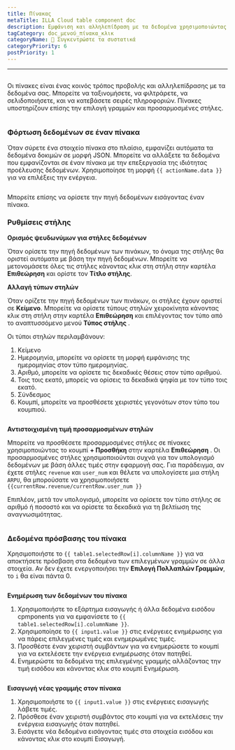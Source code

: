 ```yaml
---
title: Πίνακας
metaTitle: ILLA Cloud table component doc
description: Εμφάνιση και αλληλεπίδραση με τα δεδομένα χρησιμοποιώντας το στοιχείο του πίνακα.
tagCategory: doc_μενού_πίνακα_κλικ
categoryName: 🧬 Συγκεντρώστε τα συστατικά
categoryPriority: 6
postPriority: 1
---
```


* * *

## <Heading hidden>Πίνακας</Heading>

Οι πίνακες είναι ένας κοινός τρόπος προβολής και αλληλεπίδρασης με τα δεδομένα σας. Μπορείτε να ταξινομήσετε, να φιλτράρετε, να σελιδοποιήσετε, και να κατεβάσετε σειρές πληροφοριών. Πίνακες υποστηρίζουν επίσης την επιλογή γραμμών και προσαρμοσμένες στήλες.

<img
  src='https://cdn.illacloud.com/official-website/img/docs/assemble/table.png'
  alt=""
/>

### Φόρτωση δεδομένων σε έναν πίνακα

Όταν σύρετε ένα στοιχείο πίνακα στο πλαίσιο, εμφανίζει αυτόματα τα δεδομένα δοκιμών σε μορφή JSON. Μπορείτε να αλλάξετε τα δεδομένα που εμφανίζονται σε έναν πίνακα με την επεξεργασία της ιδιότητας προέλευσης δεδομένων. Χρησιμοποίησε τη μορφή `{{ actionName.data }}` για να επιλέξεις την ενέργεια.

<img
  src='https://cdn.illacloud.com/official-website/img/docs/assemble/table1.png'
  alt=""
/>

Μπορείτε επίσης να ορίσετε την πηγή δεδομένων εισάγοντας έναν πίνακα.

### Ρυθμίσεις στήλης

**Ορισμός ψευδωνύμων για στήλες δεδομένων**

Όταν ορίσετε την πηγή δεδομένων των πινάκων, το όνομα της στήλης θα οριστεί αυτόματα με βάση την πηγή δεδομένων. Μπορείτε να μετονομάσετε όλες τις στήλες κάνοντας κλικ στη στήλη στην καρτέλα **Επιθεώρηση** και ορίστε τον **Τίτλο στήλης**.

**Αλλαγή τύπων στηλών**

Όταν ορίζετε την πηγή δεδομένων των πινάκων, οι στήλες έχουν οριστεί σε **Κείμενο**. Μπορείτε να ορίσετε τύπους στηλών χειροκίνητα κάνοντας κλικ στη στήλη στην καρτέλα **Επιθεώρηση** και επιλέγοντας τον τύπο από το αναπτυσσόμενο μενού **Τύπος στήλης** .

Οι τύποι στηλών περιλαμβάνουν:

1.  Κείμενο
2.  Ημερομηνία, μπορείτε να ορίσετε τη μορφή εμφάνισης της ημερομηνίας στον τύπο ημερομηνίας.
3.  Αριθμό, μπορείτε να ορίσετε τις δεκαδικές θέσεις στον τύπο αριθμού.
4.  Τοις τοις εκατό, μπορείς να ορίσεις τα δεκαδικά ψηφία με τον τύπο τοις εκατό.
5.  Σύνδεσμος
6.  Κουμπί, μπορείτε να προσθέσετε χειριστές γεγονότων στον τύπο του κουμπιού.

<img
  src='https://cdn.illacloud.com/official-website/img/docs/assemble/table2.png'
  alt=""
/>

**Αντιστοιχισμένη τιμή προσαρμοσμένων στηλών**

Μπορείτε να προσθέσετε προσαρμοσμένες στήλες σε πίνακες χρησιμοποιώντας το κουμπί **+ Προσθήκη** στην καρτέλα **Επιθεώρηση** . Οι προσαρμοσμένες στήλες χρησιμοποιούνται συχνά για τον υπολογισμό δεδομένων με βάση άλλες τιμές στην εφαρμογή σας. Για παράδειγμα, αν έχετε στήλες `revenue` και `user_num` και θέλετε να υπολογίσετε μια στήλη `ARPU`, θα μπορούσατε να χρησιμοποιήσετε `{{currentRow.revenue/currentRow.user_num }}`

Επιπλέον, μετά τον υπολογισμό, μπορείτε να ορίσετε τον τύπο στήλης σε αριθμό ή ποσοστό και να ορίσετε τα δεκαδικά για τη βελτίωση της αναγνωσιμότητας.

<img
  src='https://cdn.illacloud.com/official-website/img/docs/assemble/table3.png'
  alt=""
/>

### Δεδομένα πρόσβασης του πίνακα

Χρησιμοποιήστε το `{{ table1.selectedRow[i].columnName }}` για να αποκτήσετε πρόσβαση στα δεδομένα των επιλεγμένων γραμμών σε άλλα στοιχεία. Αν δεν έχετε ενεργοποιήσει την **Επιλογή Πολλαπλών Γραμμών**, το `i` θα είναι πάντα 0.

<img
  src='https://cdn.illacloud.com/official-website/img/docs/assemble/table4.png'
  alt=""
/>

**Ενημέρωση των δεδομένων του πίνακα**

1.  Χρησιμοποιήστε το εξάρτημα εισαγωγής ή άλλα δεδομένα εισόδου cpmponents για να εμφανίσετε το `{{ table1.selectedRow[i].columnName }}`.
2.  Χρησιμοποίησε το `{{ input1.value }}` στις ενέργειες ενημέρωσης για να πάρεις επιλεγμένες τιμές και ενημερωμένες τιμές.
3.  Προσθέστε έναν χειριστή συμβάντων για να ενημερώσετε το κουμπί για να εκτελέσετε την ενέργεια ενημέρωσης όταν πατηθεί.
4.  Ενημερώστε τα δεδομένα της επιλεγμένης γραμμής αλλάζοντας την τιμή εισόδου και κάνοντας κλικ στο κουμπί Ενημέρωση.

<img
  src='https://cdn.illacloud.com/official-website/img/docs/assemble/table5.png'
  alt=""
/>

**Εισαγωγή νέας γραμμής στον πίνακα**

1.  Χρησιμοποιήστε το `{{ input1.value }}` στις ενέργειες εισαγωγής λάβετε τιμές.
2.  Πρόσθεσε έναν χειριστή συμβάντος στο κουμπί για να εκτελέσεις την ενέργεια εισαγωγής όταν πατηθεί.
3.  Εισάγετε νέα δεδομένα εισάγοντας τιμές στα στοιχεία εισόδου και κάνοντας κλικ στο κουμπί Εισαγωγή.

<img
  src='https://cdn.illacloud.com/official-website/img/docs/assemble/table6.png'
  alt=""
/>
